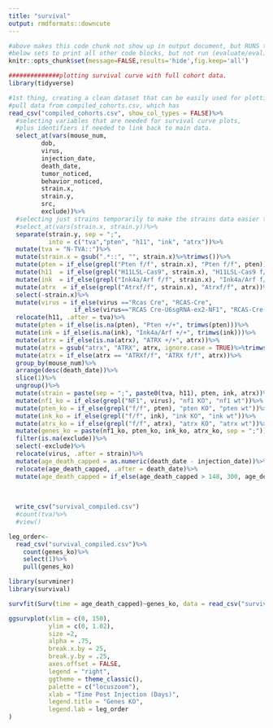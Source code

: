 ---
title: "survival"
output: rmdformats::downcute
---
```{r include=FALSE}
#above makes this code chunk not show up in output document, but RUNS the code below. 
#below sets to print all other code blocks, but not run (evaluate/eval) any of them. 
knitr::opts_chunk$set(message=FALSE,results='hide',fig.keep='all')
```

```{r}
##############plotting survival curve with full cohort data. 
library(tidyverse)

#1st thing, creating a clean dataset that can be easily used for plotting. 
#pull data from compiled_cohorts.csv, which has 
read_csv("compiled_cohorts.csv", show_col_types = FALSE)%>%
  #selecting variables that are needed for survival curve plots, 
  #plus identifiers if needed to link back to main data. 
  select_at(vars(mouse_num,
         dob,
         virus,
         injection_date,
         death_date,
         tumor_noticed,
         behavior_noticed,
         strain.x,
         strain.y,
         src,
         exclude))%>%
  #selecting just strains temporarily to make the strains data easier to check. 
  #select_at(vars(strain.x, strain.y))%>%
  separate(strain.y, sep = ";",
           into = c("tva","pten", "h11", "ink", "atrx"))%>%
  mutate(tva = "N-TVA::")%>%
  mutate(strain.x = gsub(".*::", "", strain.x)%>%trimws())%>%
  mutate(pten = if_else(grepl("Pten f/f", strain.x), "Pten f/f", pten))%>%
  mutate(h11  = if_else(grepl("H11LSL-Cas9", strain.x), "H11LSL-Cas9 f/f", trimws(h11)))%>%
  mutate(ink  = if_else(grepl("Ink4a/Arf f/f", strain.x), "Ink4a/Arf f/f", ink))%>%
  mutate(atrx  = if_else(grepl("Atrxf/f", strain.x), "Atrxf/f", atrx))%>%
  select(-strain.x)%>%
  mutate(virus = if_else(virus =="Rcas Cre", "RCAS-Cre",
                  if_else(virus=="RCAS Cre-U6sgRNA-ex2-NF1", "RCAS-Cre-pENTR-U6-sgRNA-NF1-ex2", virus)))%>%
  relocate(h11, .after = tva)%>%
  mutate(pten = if_else(is.na(pten), "Pten +/+", trimws(pten)))%>%
  mutate(ink = if_else(is.na(ink), "Ink4a/Arf +/+", trimws(ink)))%>%
  mutate(atrx = if_else(is.na(atrx), "ATRX +/+", atrx))%>%
  mutate(atrx = gsub("atrx", "ATRX", atrx, ignore.case = TRUE)%>%trimws())%>%
  mutate(atrx = if_else(atrx == "ATRXf/f", "ATRX f/f", atrx))%>%
  group_by(mouse_num)%>%
  arrange(desc(death_date))%>%
  slice(1)%>%
  ungroup()%>%
  mutate(strain = paste(sep = ";", paste0(tva, h11), pten, ink, atrx))%>%
  mutate(nf1_ko = if_else(grepl("NF1", virus), "nf1 KO", "nf1 wt"))%>%
  mutate(pten_ko = if_else(grepl("f/f", pten), "pten KO", "pten wt"))%>%
  mutate(ink_ko = if_else(grepl("f/f", ink), "ink KO", "ink wt"))%>%
  mutate(atrx_ko = if_else(grepl("f/f", atrx), "atrx KO", "atrx wt"))%>%
  mutate(genes_ko = paste(nf1_ko, pten_ko, ink_ko, atrx_ko, sep = ";"))%>%
  filter(is.na(exclude))%>%
  select(-exclude)%>%
  relocate(virus, .after = strain)%>%
  mutate(age_death_capped = as.numeric(death_date - injection_date))%>%
  relocate(age_death_capped, .after = death_date)%>%
  mutate(age_death_capped = if_else(age_death_capped > 148, 300, age_death_capped))%>%
  
  
  
  write_csv("survival_compiled.csv")
  #count(tva)%>%
  #view()

leg_order<-
  read_csv("survival_compiled.csv")%>%
    count(genes_ko)%>%
    select(1)%>%
    pull(genes_ko)

library(survminer)
library(survival)

survfit(Surv(time = age_death_capped)~genes_ko, data = read_csv("survival_compiled.csv"))%>%

ggsurvplot(xlim = c(0, 150),
           ylim = c(0, 1.02),
           size =2,
           alpha = .75,
           break.x.by = 25,
           break.y.by = .25,
           axes.offset = FALSE,
           legend = "right",
           ggtheme = theme_classic(),
           palette = c("locuszoom"),
           xlab = "Time Post Injection (Days)",
           legend.title = "Genes KO",
           legend.lab = leg_order
)


```

